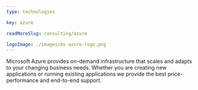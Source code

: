 ```yaml
---
type: technologies

key: azure

readMoreSlug: consulting/azure

logoImage: ./images/ms-azure-logo.png
---
```


Microsoft Azure provides on-demand infrastructure that scales and adapts to your changing business needs. Whether you are creating new applications or running existing applications we provide the best price-performance and end-to-end support.
